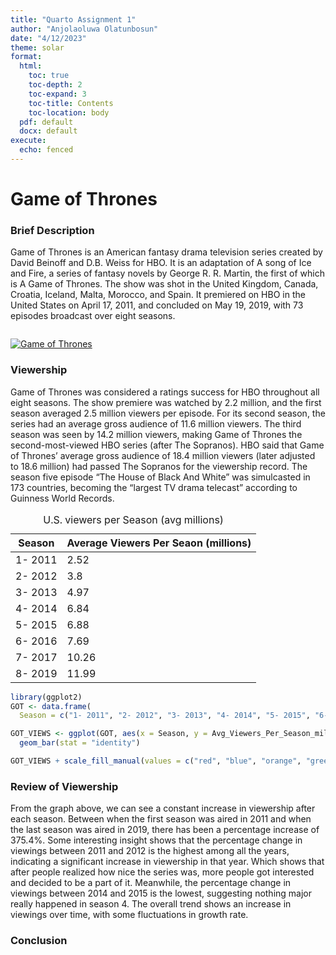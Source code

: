 ```yaml
---
title: "Quarto Assignment 1"
author: "Anjolaoluwa Olatunbosun"
date: "4/12/2023"
theme: solar
format:
  html:
    toc: true
    toc-depth: 2
    toc-expand: 3
    toc-title: Contents
    toc-location: body
  pdf: default
  docx: default
execute:
  echo: fenced
---
```


# Game of Thrones

### Brief Description

Game of Thrones is an American fantasy drama television series created by David Beinoff and D.B. Weiss for HBO. It is an adaptation of A song of Ice and Fire, a series of fantasy novels by George R. R. Martin, the first of which is A Game of Thrones. The show was shot in the United Kingdom, Canada, Croatia, Iceland, Malta, Morocco, and Spain. It premiered on HBO in the United States on April 17, 2011, and concluded on May 19, 2019, with 73 episodes broadcast over eight seasons.

```{}
```

[![Game of Thrones](Game_of_Thrones_title_card.jpg)](https://en.wikipedia.org/wiki/File:Game_of_Thrones_title_card.jpg)

### **Viewership**

Game of Thrones was considered a ratings success for HBO throughout all eight seasons. The show premiere was watched by 2.2 million, and the first season averaged 2.5 million viewers per episode. For its second season, the series had an average gross audience of 11.6 million viewers. The third season was seen by 14.2 million viewers, making Game of Thrones the second-most-viewed HBO series (after The Sopranos). HBO said that Game of Thrones' average gross audience of 18.4 million viewers (later adjusted to 18.6 million) had passed The Sopranos for the viewership record. The season five episode "The House of Black And White" was simulcasted in 173 countries, becoming the "largest TV drama telecast" according to Guinness World Records.

| Season  | Average Viewers Per Seaon (millions) |
|---------|--------------------------------------|
| 1- 2011 | 2.52                                 |
| 2- 2012 | 3.8                                  |
| 3- 2013 | 4.97                                 |
| 4- 2014 | 6.84                                 |
| 5- 2015 | 6.88                                 |
| 6- 2016 | 7.69                                 |
| 7- 2017 | 10.26                                |
| 8- 2019 | 11.99                                |

: U.S. viewers per Season (avg millions)

```r
library(ggplot2)
GOT <- data.frame(
  Season = c("1- 2011", "2- 2012", "3- 2013", "4- 2014", "5- 2015", "6- 2016", "7- 2017", "8- 2019"), Avg_Viewers_Per_Season_mill = c(2.52, 3.8, 4.97, 6.84, 6.88, 7.69, 10.26, 11.99))

```

```r
GOT_VIEWS <- ggplot(GOT, aes(x = Season, y = Avg_Viewers_Per_Season_mill, fill= Season))+
  geom_bar(stat = "identity")

GOT_VIEWS + scale_fill_manual(values = c("red", "blue", "orange", "green", "purple", "pink", "grey", "black")) + labs(title = "U.S. viewers per Season (avg millions)", x = "Season", y = "Avg_Viewers_Per_Season_mill")+ geom_text(aes(label = signif(Avg_Viewers_Per_Season_mill)), nudge_y = 0.5)
```

### **Review of Viewership**

From the graph above, we can see a constant increase in viewership after each season. Between when the first season was aired in 2011 and when the last season was aired in 2019, there has been a percentage increase of 375.4%. Some interesting insight shows that the percentage change in viewings between 2011 and 2012 is the highest among all the years, indicating a significant increase in viewership in that year. Which shows that after people realized how nice the series was, more people got interested and decided to be a part of it. Meanwhile, the percentage change in viewings between 2014 and 2015 is the lowest, suggesting nothing major really happened in season 4. The overall trend shows an increase in viewings over time, with some fluctuations in growth rate.

### **Conclusion**

